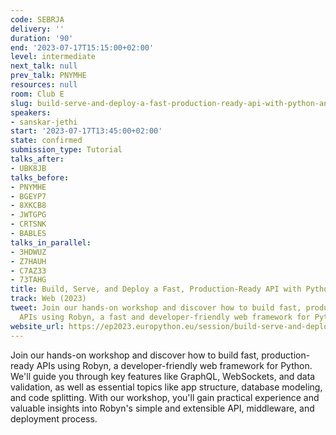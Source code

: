 ```yaml
---
code: SEBRJA
delivery: ''
duration: '90'
end: '2023-07-17T15:15:00+02:00'
level: intermediate
next_talk: null
prev_talk: PNYMHE
resources: null
room: Club E
slug: build-serve-and-deploy-a-fast-production-ready-api-with-python-and-robyn
speakers:
- sanskar-jethi
start: '2023-07-17T13:45:00+02:00'
state: confirmed
submission_type: Tutorial
talks_after:
- UBK8JB
talks_before:
- PNYMHE
- BGEYP7
- 8XKCB8
- JWTGPG
- CRTSNK
- BABLES
talks_in_parallel:
- 3HDWUZ
- Z7HAUH
- C7AZ33
- 73TAHG
title: Build, Serve, and Deploy a Fast, Production-Ready API with Python and Robyn
track: Web (2023)
tweet: Join our hands-on workshop and discover how to build fast, production-ready
  APIs using Robyn, a fast and developer-friendly web framework for Python.
website_url: https://ep2023.europython.eu/session/build-serve-and-deploy-a-fast-production-ready-api-with-python-and-robyn
---
```


Join our hands-on workshop and discover how to build fast, production-ready APIs using Robyn, a developer-friendly web framework for Python. We'll guide you through key features like GraphQL, WebSockets, and data validation, as well as essential topics like app structure, database modeling, and code splitting. With our workshop, you'll gain practical experience and valuable insights into Robyn's simple and extensible API, middleware, and deployment process.
